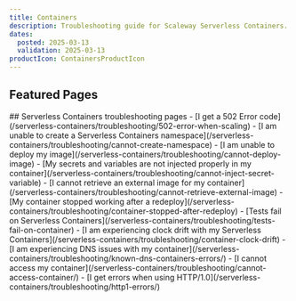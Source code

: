 ```yaml
---
title: Containers
description: Troubleshooting guide for Scaleway Serverless Containers.
dates:
  posted: 2025-03-13
  validation: 2025-03-13
productIcon: ContainersProductIcon
---
```


<ProductHeader
  productName="Containers troubleshooting"
  productLogo="containers"
  description="Find resources for resolving issues with Scaleway Serverless Containers."
/>

## Featured Pages

<Grid>
    <Card
      title="Serverless Containers FAQ"
      description="General info on Serverless Containers"
      url="/serverless-containers/faq"
      label="See more"
    />
    <Card
      title="Methods to deploy Serverless Containers"
      description="Find the best way to deploy Containers."
      url="/serverless-containers/reference-content/deploy-container/"
      label="See more"
    />
    <Card
      title="Containers limitations"
      description="Technical limitations of Serverless Containers."
      url="/serverless-containers/reference-content/containers-limitations/"
      label="See more"
    />
</Grid>
<Grid>
    <Card
      title="Serverless Containers billing"
      description="Detailed pricing model."
      url="/serverless-containers/reference-content/containers-billing/"
      label="See more"
    />
    <Card
      title="Serverless Containers autoscaling"
      description="Get more info on scaling mechanism."
      url="/serverless-containers/reference-content/containers-autoscaling/"
      label="See more"
    />
    <Card
      title="Differences between Serverless Jobs, Containers and Functions"
      description="Differences between Serverless products."
      url="/serverless-containers/reference-content/difference-jobs-functions-containers/"
      label="See more"
    />
</Grid>
## Serverless Containers troubleshooting pages

<LinksList>
  - [I get a 502 Error code](/serverless-containers/troubleshooting/502-error-when-scaling)
  - [I am unable to create a Serverless Containers namespace](/serverless-containers/troubleshooting/cannot-create-namespace)
  - [I am unable to deploy my image](/serverless-containers/troubleshooting/cannot-deploy-image)
  - [My secrets and variables are not injected properly in my container](/serverless-containers/troubleshooting/cannot-inject-secret-variable)
  - [I cannot retrieve an external image for my container](/serverless-containers/troubleshooting/cannot-retrieve-external-image)
  - [My container stopped working after a redeploy](/serverless-containers/troubleshooting/container-stopped-after-redeploy)
  - [Tests fail on Serverless Containers](/serverless-containers/troubleshooting/tests-fail-on-container)
  - [I am experiencing clock drift with my Serverless Containers](/serverless-containers/troubleshooting/container-clock-drift)
  - [I am experiencing DNS issues with my container](/serverless-containers/troubleshooting/known-dns-containers-errors/)
  - [I cannot access my container](/serverless-containers/troubleshooting/cannot-access-container/)
  - [I get errors when using HTTP/1.0](/serverless-containers/troubleshooting/http1-errors/)
</LinksList>
